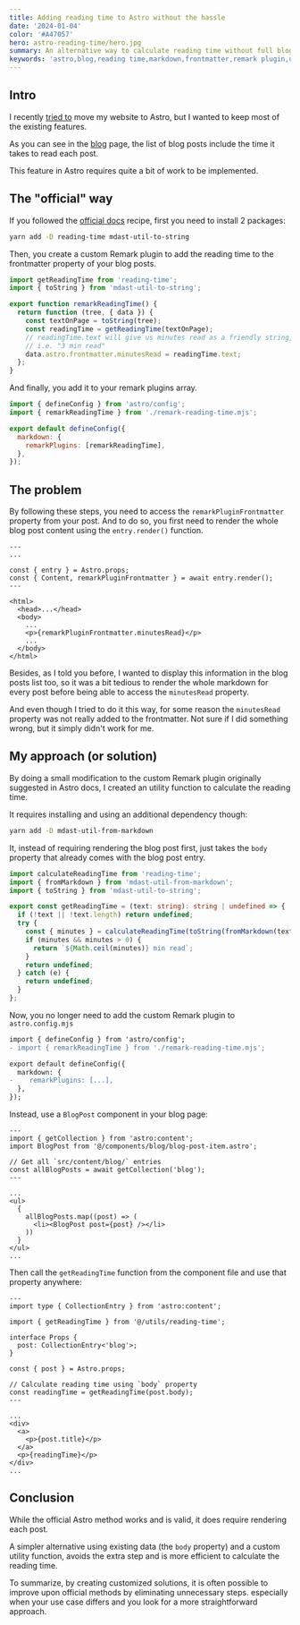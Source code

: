 ```yaml
---
title: Adding reading time to Astro without the hassle
date: '2024-01-04'
color: '#A47057'
hero: astro-reading-time/hero.jpg
summary: An alternative way to calculate reading time without full blog post rendering
keywords: 'astro,blog,reading time,markdown,frontmatter,remark plugin,utility function,efficient'
---
```


## Intro

I recently [tried to](/blog/a-fresh-start#there-was-an-attempt) move my website to Astro, but I wanted to keep most of the existing features.

As you can see in the [blog](/blog) page, the list of blog posts include the time it takes to read each post.

This feature in Astro requires quite a bit of work to be implemented.

## The "official" way

If you followed the [official docs](https://docs.astro.build/en/recipes/reading-time/) recipe, first you need to install 2 packages:

```bash
yarn add -D reading-time mdast-util-to-string
```

Then, you create a custom Remark plugin to add the reading time to the frontmatter property of your blog posts.

```javascript title="remark-reading-time.mjs"
import getReadingTime from 'reading-time';
import { toString } from 'mdast-util-to-string';

export function remarkReadingTime() {
  return function (tree, { data }) {
    const textOnPage = toString(tree);
    const readingTime = getReadingTime(textOnPage);
    // readingTime.text will give us minutes read as a friendly string,
    // i.e. "3 min read"
    data.astro.frontmatter.minutesRead = readingTime.text;
  };
}
```

And finally, you add it to your remark plugins array.

```javascript title="astro.config.mjs" {2,6}
import { defineConfig } from 'astro/config';
import { remarkReadingTime } from './remark-reading-time.mjs';

export default defineConfig({
  markdown: {
    remarkPlugins: [remarkReadingTime],
  },
});
```

## The problem

By following these steps, you need to access the `remarkPluginFrontmatter` property from your post. And to do so, you first need to render the whole blog post content using the `entry.render()` function.

```astro title="src/pages/posts/[slug].astro"
---
...

const { entry } = Astro.props;
const { Content, remarkPluginFrontmatter } = await entry.render();
---

<html>
  <head>...</head>
  <body>
    ...
    <p>{remarkPluginFrontmatter.minutesRead}</p>
    ...
  </body>
</html>
```

Besides, as I told you before, I wanted to display this information in the blog posts list too, so it was a bit tedious to render the whole markdown for every post before being able to access the `minutesRead` property.

And even though I tried to do it this way, for some reason the `minutesRead` property was not really added to the frontmatter. Not sure if I did something wrong, but it simply didn't work for me.

## My approach (or solution)

By doing a small modification to the custom Remark plugin originally suggested in Astro docs, I created an utility function to calculate the reading time.

It requires installing and using an additional dependency though:

```bash
yarn add -D mdast-util-from-markdown
```

It, instead of requiring rendering the blog post first, just takes the `body` property that already comes with the blog post entry.

```typescript title="src/utils/reading-time.ts"
import calculateReadingTime from 'reading-time';
import { fromMarkdown } from 'mdast-util-from-markdown';
import { toString } from 'mdast-util-to-string';

export const getReadingTime = (text: string): string | undefined => {
  if (!text || !text.length) return undefined;
  try {
    const { minutes } = calculateReadingTime(toString(fromMarkdown(text)));
    if (minutes && minutes > 0) {
      return `${Math.ceil(minutes)} min read`;
    }
    return undefined;
  } catch (e) {
    return undefined;
  }
};
```

Now, you no longer need to add the custom Remark plugin to `astro.config.mjs`

```diff title="astro.config.mjs" {2,6}
import { defineConfig } from 'astro/config';
- import { remarkReadingTime } from './remark-reading-time.mjs';

export default defineConfig({
  markdown: {
-    remarkPlugins: [...],
  },
});
```

Instead, use a `BlogPost` component in your blog page:

```astro title="src/pages/blog.astro" {13}
---
import { getCollection } from 'astro:content';
import BlogPost from '@/components/blog/blog-post-item.astro';

// Get all `src/content/blog/` entries
const allBlogPosts = await getCollection('blog');
---

...
<ul>
  {
    allBlogPosts.map((post) => (
      <li><BlogPost post={post} /></li>
    ))
  }
</ul>
...
```

Then call the `getReadingTime` function from the component file and use that property anywhere:

```astro title="src/components/blog-post-item.astro" {12,13,21}
---
import type { CollectionEntry } from 'astro:content';

import { getReadingTime } from '@/utils/reading-time';

interface Props {
  post: CollectionEntry<'blog'>;
}

const { post } = Astro.props;

// Calculate reading time using `body` property
const readingTime = getReadingTime(post.body);
---

...
<div>
  <a>
    <p>{post.title}</p>
  </a>
  <p>{readingTime}</p>
</div>
...
```

## Conclusion

While the official Astro method works and is valid, it does require rendering each post.

A simpler alternative using existing data (the `body` property) and a custom utility function, avoids the extra step and is more efficient to calculate the reading time.

To summarize, by creating customized solutions, it is often possible to improve upon official methods by eliminating unnecessary steps. especially when your use case differs and you look for a more straightforward approach.
